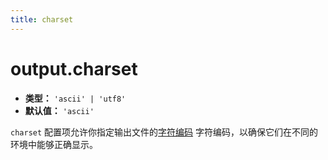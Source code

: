 ```yaml
---
title: charset
---
```


# output.charset

- **类型：** `'ascii' | 'utf8'`
- **默认值：** `'ascii'`

`charset` 配置项允许你指定输出文件的[字符编码](https://developer.mozilla.org/en-US/docs/Glossary/Character_encoding) 字符编码，以确保它们在不同的环境中能够正确显示。


<RsbuildConfig configName="output.charset" />
